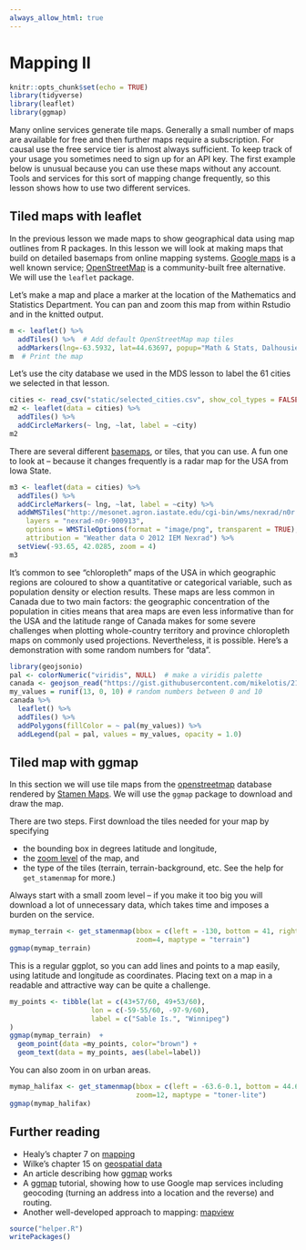 ```yaml
---
always_allow_html: true
---
```


# Mapping II {#mapping-2}

```r
knitr::opts_chunk$set(echo = TRUE)
library(tidyverse)
library(leaflet)
library(ggmap)
```

Many online services generate tile maps. Generally a small number of maps are available for free and then further maps require a subscription. For causal use the free service tier is almost always sufficient. To keep track of your usage you sometimes need to sign up for an API key. The first example below is unusual because you can use these maps without any account. Tools and services for this sort of mapping change frequently, so this lesson shows how to use two different services.

## Tiled maps with leaflet

In the previous lesson we made maps to show geographical data using map outlines from R packages. 
In this lesson we will look at making maps that build on detailed basemaps from online mapping systems. [Google maps](https://www.google.com/maps) is a well known service; [OpenStreetMap](https://www.openstreetmap.org/) is a community-built free alternative. We will use the `leaflet` package.

Let's make a map and place a marker at the location of the Mathematics and Statistics Department. You can pan and zoom this map from within Rstudio and in the knitted output.

```r
m <- leaflet() %>%
  addTiles() %>%  # Add default OpenStreetMap map tiles
  addMarkers(lng=-63.5932, lat=44.63697, popup="Math & Stats, Dalhousie U")
m  # Print the map
```


Let's use the city database we used in the MDS lesson to label the 61 cities we selected in that lesson.

```r
cities <- read_csv("static/selected_cities.csv", show_col_types = FALSE)
m2 <- leaflet(data = cities) %>%
  addTiles() %>%
  addCircleMarkers(~ lng, ~lat, label = ~city)
m2
```

There are several different [basemaps](https://rstudio.github.io/leaflet/basemaps.html), or tiles, that you can use. A fun one to look at -- because it changes frequently is a radar map for the USA from Iowa State.

```r
m3 <- leaflet(data = cities) %>%
  addTiles() %>%
  addCircleMarkers(~ lng, ~lat, label = ~city) %>%
  addWMSTiles("http://mesonet.agron.iastate.edu/cgi-bin/wms/nexrad/n0r.cgi",
    layers = "nexrad-n0r-900913",
    options = WMSTileOptions(format = "image/png", transparent = TRUE),
    attribution = "Weather data © 2012 IEM Nexrad") %>%
  setView(-93.65, 42.0285, zoom = 4)
m3
```

It's common to see "chloropleth" maps of the USA in which geographic regions are coloured to show a quantitative or categorical variable, such as population density or election results. These maps are less common in Canada due to two main factors: the geographic concentration of the population in cities means that area maps are even less informative than for the USA and the latitude range of Canada makes for some severe challenges when plotting whole-country territory and province chloropleth maps on commonly used projections. Nevertheless, it is possible. Here's a demonstration with some random numbers for "data".

```r
library(geojsonio)
pal <- colorNumeric("viridis", NULL)  # make a viridis palette
canada <- geojson_read("https://gist.githubusercontent.com/mikelotis/2156d7c170d10d2c77cb79424fe2137d/raw/7a13748ed7ea5ba64876c77c53b6cb64dd5c3ab0/canada-province.geojson", what="sp")
my_values = runif(13, 0, 10) # random numbers between 0 and 10
canada %>% 
  leaflet() %>%
  addTiles() %>%
  addPolygons(fillColor = ~ pal(my_values)) %>%
  addLegend(pal = pal, values = my_values, opacity = 1.0)
```


## Tiled map with ggmap

In this section we will use tile maps from the [openstreetmap](https://www.openstreetmap.org/) database rendered by [Stamen Maps](http://maps.stamen.com/). We will use the `ggmap` package to download and draw the map.

There are two steps. First download the tiles needed for your map by specifying

* the bounding box in degrees latitude and longitude,
* the [zoom level](https://wiki.openstreetmap.org/wiki/Zoom_levels) of the map, and
* the type of the tiles (terrain, terrain-background, etc. See the help for `get_stamenmap` for more.)

Always start with a small zoom level -- if you make it too big you will download a lot of unnecessary data, which takes time and imposes a burden on the service.

```r
mymap_terrain <- get_stamenmap(bbox = c(left = -130, bottom = 41, right = -50, top = 60),
                               zoom=4, maptype = "terrain")
ggmap(mymap_terrain)  
```

This is a regular ggplot, so you can add lines and points to a map easily, using latitude and longitude as coordinates. Placing text on a map in a readable and attractive way can be quite a challenge.

```r
my_points <- tibble(lat = c(43+57/60, 49+53/60),
                    lon = c(-59-55/60, -97-9/60),
                    label = c("Sable Is.", "Winnipeg")
)
ggmap(mymap_terrain)  +
  geom_point(data =my_points, color="brown") + 
  geom_text(data = my_points, aes(label=label))

```

You can also zoom in on urban areas.

```r
mymap_halifax <- get_stamenmap(bbox = c(left = -63.6-0.1, bottom = 44.60, right = -63.6+0.1, top = 44.75), 
                               zoom=12, maptype = "toner-lite")
ggmap(mymap_halifax)  
```

## Further reading 

* Healy's chapter 7 on [mapping](https://socviz.co/maps.html#maps)
* Wilke's chapter 15 on [geospatial data](https://clauswilke.com/dataviz/geospatial-data.html)
* An article describing how [ggmap](https://journal.r-project.org/archive/2013-1/kahle-wickham.pdf) works
* A [ggmap](https://github.com/dkahle/ggmap) tutorial, showing how to use Google map services including geocoding (turning an address into a location and the reverse) and routing.
* Another well-developed approach to mapping: [mapview](https://r-spatial.github.io/mapview/index.html)

```r
source("helper.R")
writePackages()
```

